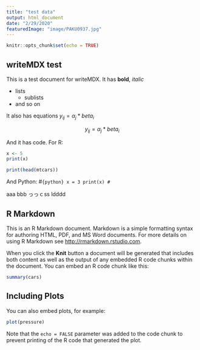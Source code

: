 ```yaml
---
title: "test data"
output: html_document
date: "2/29/2020"
featuredImage: "image/PAKU0937.jpg"
---
```


```r
knitr::opts_chunk$set(echo = TRUE)
```

## writeMDX test

This is a test document for writeMDX. It has **bold**, *italic*  

- lists 
  - sublists
- and so on

It also has equations $y_{ij} = \alpha_j * beta_i$

$$y_{ij} = \alpha_j * beta_i$$

And it has code. For R:
```r
x <- 5
print(x)

print(head(mtcars))
```

And Python: 
#```{python}
x = 3
print(x)
#```

aaa
bbb
っっｃss
ldddd

## R Markdown

This is an R Markdown document. Markdown is a simple formatting syntax for authoring HTML, PDF, and MS Word documents. For more details on using R Markdown see <http://rmarkdown.rstudio.com>.

When you click the **Knit** button a document will be generated that includes both content as well as the output of any embedded R code chunks within the document. You can embed an R code chunk like this:

```r
summary(cars)
```

## Including Plots

You can also embed plots, for example:

```r
plot(pressure)
```

Note that the `echo = FALSE` parameter was added to the code chunk to prevent printing of the R code that generated the plot.
